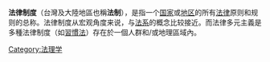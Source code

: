 {{legal}}
{{About|法律多元主義的概念|「法制」的其他意思|法制}}

'''法律制度'''（台灣及大陸地區也稱'''法制'''），是指一个[[国家|国家]]或[[地区|地区]]的所有[[法律|法律]]原则和规则的总称。法律制度从宏观角度来说，与[[法系|法系]]的概念比较接近。而法律多元主義是多種法律制度（如[[習慣法|習慣法]]）存在於一個人群和/或地理區域內。

{{law-stub}}

[[Category:法理学|Category:法理学]]